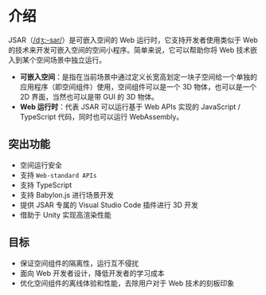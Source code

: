 # 介绍

JSAR（[/dʒ:-sar/](https://ipa-reader.xyz/?text=d%CA%92:-sar)）是可嵌入空间的 Web 运行时，它支持开发者使用类似于 Web 的技术来开发可嵌入空间的空间小程序。简单来说，它可以帮助你将 Web 技术嵌入到某个空间场景中独立运行。

- **可嵌入空间**：是指在当前场景中通过定义长宽高划定一块子空间给一个单独的应用程序（即空间组件）使用，空间组件可以是一个 3D 物体，也可以是一个 2D 界面，当然也可以是带 GUI 的 3D 物体。
- **Web 运行时**：代表 JSAR 可以运行基于 Web APIs 实现的 JavaScript / TypeScript 代码，同时也可以运行 WebAssembly。

## 突出功能

- 空间运行安全
- 支持 `Web-standard APIs`
- 支持 TypeScript
- 支持 Babylon.js 进行场景开发
- 提供 JSAR 专属的 Visual Studio Code 插件进行 3D 开发
- 借助于 Unity 实现高渲染性能

## 目标

- 保证空间组件的隔离性，运行互不侵扰
- 面向 Web 开发者设计，降低开发者的学习成本
- 优化空间组件的离线体验和性能，去除用户对于 Web 技术的刻板印象
